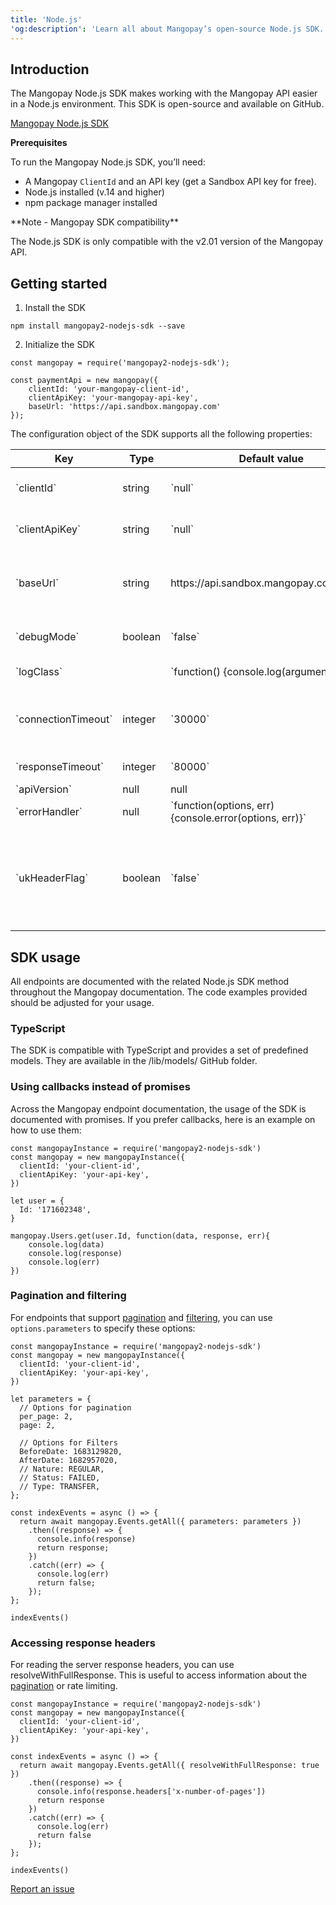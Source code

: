 ```yaml
---
title: 'Node.js'  
'og:description': 'Learn all about Mangopay’s open-source Node.js SDK.'  
---
```


## Introduction  

The Mangopay Node.js SDK makes working with the Mangopay API easier in a Node.js environment. This SDK is open-source and available on GitHub.  

<a href="#" class="btn Primary normal">Mangopay Node.js SDK</a>  

<Info>  

**Prerequisites**  

To run the Mangopay Node.js SDK, you’ll need:  
- A Mangopay `ClientId` and an API key (get a Sandbox API key for free).  
- Node.js installed (v.14 and higher)  
- npm package manager installed
</Info>  

<Note>  
**Note - Mangopay SDK compatibility** 
  
The Node.js SDK is only compatible with the v2.01 version of the Mangopay API.  
</Note>  

## Getting started  

1. Install the SDK  
```nodejs 
npm install mangopay2-nodejs-sdk --save 
```  

2. Initialize the SDK  
```nodejs 
const mangopay = require('mangopay2-nodejs-sdk');

const paymentApi = new mangopay({
    clientId: 'your-mangopay-client-id',
    clientApiKey: 'your-mangopay-api-key',
    baseUrl: 'https://api.sandbox.mangopay.com'
});
```  

The configuration object of the SDK supports all the following properties:

<table>
    <thead>
        <tr>
            <th class="header">Key</th>
            <th class="header">Type</th>
            <th class="header">Default value</th>
            <th class="header">Description</th>
        </tr>
    </thead>
    <tbody>
        <tr>
            <td class="table-content">`clientId`</td>
            <td class="table-content">string</td>
            <td class="table-content">`null`</td>
            <td class="table-content">Your Mangopay ClientId – can be found in the [Hub](https://hub.mangopay.com/).</td>
        </tr>
        <tr>
            <td class="table-content">`clientApiKey`</td>
            <td class="table-content">string</td>
            <td class="table-content">`null`</td>
            <td class="table-content">Your Mangopay API key – can be found in the [Hub](https://hub.mangopay.com/).</td>
        </tr>
        <tr>
            <td class="table-content">`baseUrl`</td>
            <td class="table-content">string</td>
            <td class="table-content">https://api.sandbox.mangopay.com/v2.01/</td>
            <td class="table-content">The API sandbox URL. Set to the sandbox environment by default. To enable production environment, set it to https://api.mangopay.com</td>
        </tr>
        <tr>
            <td class="table-content">`debugMode`</td>
            <td class="table-content">boolean</td>
            <td class="table-content">`false`</td>
            <td class="table-content">Activates the debug mode. Recommended only in Sandbox.</td>
        </tr>
        <tr>
            <td class="table-content">`logClass`</td>
            <td class="table-content"></td>
            <td class="table-content">`function() {console.log(arguments)}`</td>
            <td class="table-content">`function() {console.log(arguments)}`</td>
        </tr>
        <tr>
            <td class="table-content">`connectionTimeout`</td>
            <td class="table-content">integer</td>
            <td class="table-content">`30000`</td>
            <td class="table-content">Set the time to wait (in milliseconds) while trying to establish a connection before terminating the attempt and generating an error.</td>
        </tr>
        <tr>
            <td class="table-content">`responseTimeout`</td>
            <td class="table-content">integer</td>
            <td class="table-content">`80000`</td>
            <td class="table-content">Set response timeout limit (in milliseconds).</td>
        </tr>
        <tr>
            <td class="table-content">`apiVersion`</td>
            <td class="table-content">null</td>
            <td class="table-content">null</td>
            <td class="table-content">Deprecated</td>
        </tr>
        <tr>
            <td class="table-content">`errorHandler`</td>
            <td class="table-content">null</td>
            <td class="table-content">`function(options, err) {console.error(options, err)}`</td>
            <td class="table-content">Set a custom error handler.</td>
        </tr>
        <tr>
            <td class="table-content">`ukHeaderFlag`</td>
            <td class="table-content">boolean</td>
            <td class="table-content">`false`</td>
            <td class="table-content">Platforms that have contracted with Mangopay’s UK entity (MANGOPAY U.K. LIMITED) must include the following header in all requests. If you’re using an SDK, you need to set it to `true`.</td>
        </tr>
    </tbody>
</table>  

## SDK usage  

All endpoints are documented with the related Node.js SDK method throughout the Mangopay documentation. The code examples provided should be adjusted for your usage.  

### TypeScript  

The SDK is compatible with TypeScript and provides a set of predefined models. They are available in the /lib/models/ GitHub folder.  

### Using callbacks instead of promises  

Across the Mangopay endpoint documentation, the usage of the SDK is documented with promises. If you prefer callbacks, here is an example on how to use them:  
```nodejs 
const mangopayInstance = require('mangopay2-nodejs-sdk')
const mangopay = new mangopayInstance({
  clientId: 'your-client-id',
  clientApiKey: 'your-api-key',
})

let user = {
  Id: '171602348',
}

mangopay.Users.get(user.Id, function(data, response, err){
	console.log(data)
	console.log(response)
	console.log(err)
})
```  

### Pagination and filtering  

For endpoints that support <a href="">pagination</a> and <a href="">filtering</a>, you can use `options.parameters` to specify these options:

```nodejs 
const mangopayInstance = require('mangopay2-nodejs-sdk')
const mangopay = new mangopayInstance({
  clientId: 'your-client-id',
  clientApiKey: 'your-api-key',
})

let parameters = {
  // Options for pagination
  per_page: 2,
  page: 2,

  // Options for Filters
  BeforeDate: 1683129820,
  AfterDate: 1682957020,
  // Nature: REGULAR,
  // Status: FAILED,
  // Type: TRANSFER,
};

const indexEvents = async () => {
  return await mangopay.Events.getAll({ parameters: parameters })
    .then((response) => {
      console.info(response)
      return response;
    })
    .catch((err) => {
      console.log(err)
      return false;
    });
};

indexEvents()
```  

### Accessing response headers  

For reading the server response headers, you can use resolveWithFullResponse. This is useful to access information about the <a href="">pag<a href="">ination</a> o</a>r rate limiting.  
```nodejs 
const mangopayInstance = require('mangopay2-nodejs-sdk')
const mangopay = new mangopayInstance({
  clientId: 'your-client-id',
  clientApiKey: 'your-api-key',
})

const indexEvents = async () => {
  return await mangopay.Events.getAll({ resolveWithFullResponse: true })
    .then((response) => {
      console.info(response.headers['x-number-of-pages'])
      return response
    })
    .catch((err) => {
      console.log(err)
      return false
    });
};

indexEvents()
```  
<a href="#" class="btn Secondary normal">Report an issue</a>
